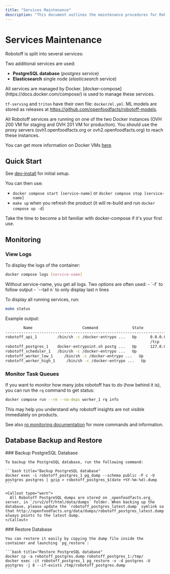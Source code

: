 ```yaml
---
title: "Services Maintenance"
description: "This document outlines the maintenance procedures for Robotoff's services, including the scheduler, workers, API, and Triton. It covers quick start, monitoring logs and queues, and backing up/restoring the PostgreSQL database."
---
```



# Services Maintenance

Robotoff is split into several services:

<Cards>
  <Card title="Scheduler" description="Responsible for launching recurrent tasks (downloading new dataset, processing insights automatically,...)" />
  <Card title="Workers" description="Responsible for all long-lasting tasks (mainly insight extraction from images)" />
  <Card title="Public API" description="Serves the public API endpoints" />
  <Card title="Triton Service" description="Serves ML models" />
</Cards>

Two additional services are used:

- **PostgreSQL database** (_postgres_ service)
- **Elasticsearch** single node (_elasticsearch_ service)

<Callout type="info">
  All services are managed by Docker. [docker-compose](https://docs.docker.com/compose/) is used to manage these services.
  
  `tf-serving` and `triton` have their own file: `docker/ml.yml`.
  ML models are stored as releases at https://github.com/openfoodfacts/robotoff-models.
</Callout>

<Callout type="note">
  All Robotoff services are running on one of the two Docker instances (OVH 200 VM for staging and OVH 201 VM for production). You should use the proxy servers (ovh1.openfoodfacts.org or ovh2.openfoodfacts.org) to reach these instances. 
  
  You can get more information on Docker VMs [here](https://github.com/openfoodfacts/openfoodfacts-infrastructure/blob/develop/docs/docker_architecture.md).
</Callout>

## Quick Start

See [dev-install](/docs/Robotoff/how-to-guides/deployment/dev-install.mdx) for initial setup.

You can then use:
- `docker compose start [service-name]` or `docker compose stop [service-name]`
- `make up` when you refresh the product (it will re-build and run `docker compose up -d`)

<Callout type="tip">
  Take the time to become a bit familiar with docker-compose if it's your first use.
</Callout>

## Monitoring

### View Logs

To display the logs of the container:

```bash title="View service logs"
docker compose logs [service-name]
```

<Callout type="info">
  Without service-name, you get all logs. Two options are often used:
  - `-f` to follow output
  - `--tail n` to only display last n lines
</Callout>

To display all running services, run:

```bash title="Check service status"
make status
```

Example output:
```bash title="Service Status Output"
        Name                      Command               State                  Ports                
----------------------------------------------------------------------------------------------------
robotoff_api_1         /bin/sh -c /docker-entrypo ...   Up      0.0.0.0:5500->5500/tcp,:::5500->5500
                                                                /tcp                                
robotoff_postgres_1    docker-entrypoint.sh postg ...   Up      127.0.0.1:5432->5432/tcp            
robotoff_scheduler_1   /bin/sh -c /docker-entrypo ...   Up                                          
robotoff_worker_low_1     /bin/sh -c /docker-entrypo ...   Up                              
robotoff_worker_high_1     /bin/sh -c /docker-entrypo ...   Up
```

### Monitor Task Queues

If you want to monitor how many jobs robotoff has to do (how behind it is), you can run the `rq` command to get status:

```bash title="Check queue status"
docker compose run --rm --no-deps worker_1 rq info
```

<Callout type="info">
  This may help you understand why robotoff insights are not visible immediately on products.
  
  See also [rq monitoring documentation](https://python-rq.org/docs/monitoring/) for more commands and information.
</Callout>

## Database Backup and Restore

<Steps>
  <Step>
    ### Backup PostgreSQL Database
    
    To backup the PostgreSQL database, run the following command:

    ```bash title="Backup PostgreSQL database"
    docker exec -i robotoff_postgres_1 pg_dump --schema public -F c -U postgres postgres | gzip > robotoff_postgres_$(date +%Y-%m-%d).dump
    ```

    <Callout type="warn">
      All Robotoff PostgreSQL dumps are stored on _openfoodfacts.org_ server, in `/srv2/off/html/data/dumps` folder. When backing up the database, please update the `robotoff_postgres_latest.dump` symlink so that http://openfoodfacts.org/data/dumps/robotoff_postgres_latest.dump always points to the latest dump.
    </Callout>
  </Step>

  <Step>
    ### Restore Database
    
    You can restore it easily by copying the dump file inside the container and launching `pg_restore`:

    ```bash title="Restore PostgreSQL database"
    docker cp -a robotoff_postgres.dump robotoff_postgres_1:/tmp/
    docker exec -it robotoff_postgres_1 pg_restore -v -d postgres -U postgres -j 8 --if-exists /tmp/robotoff_postgres.dump
    ```
  </Step>
</Steps>
